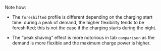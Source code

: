 Note how:

- The `foreshifted` profile is different depending on the charging start time: during a peak of demand, the higher flexibility tends to be foreshifted; this is not the case if the charging starts during the night.   

- The "peak shaving" effect is more notorious in tab `comparison` as the demand is more flexible and the maximum charge power is higher.

